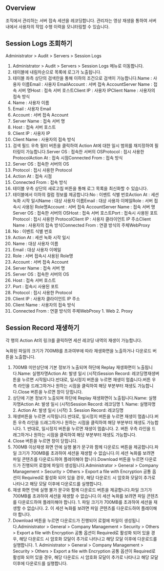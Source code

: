 ## Overview
조직에서 관리하는 서버 접속 세션을 레코딩합니다. 관리자는 영상 재생을 통하여 서버내에서 사용자의 작업 수행 이력을 모니터링할 수 있습니다.

## Session Logs 조회하기
Administrator &gt; Audit &gt; Servers &gt; Session Logs

1. Administrator > Audit > Servers > Session Logs 메뉴로 이동합니다.
2. 테이블에 내림차순으로 목록에 로그가 노출됩니다.
3. 테이블 좌측 상단의 검색란을 통해 이하의 조건으로 검색이 가능합니다.Name : 사용자 이름Email : 사용자 EmailAccount : 서버 접속 AccountServer Name : 접속 서버 명Host : 접속 서버 호스트Client IP : 사용자 IPClient Name : 사용자의 접속 방식
  1. Name : 사용자 이름
  2. Email : 사용자 Email
  3. Account : 서버 접속 Account
  4. Server Name : 접속 서버 명
  5. Host : 접속 서버 호스트
  6. Client IP : 사용자 IP
  7. Client Name : 사용자의 접속 방식
4. 검색 필드 우측 필터 버튼을 클릭하여 Action At에 대한 일시 범위를 재지정하여 필터링이 가능합니다.Server OS : 접속한 서버의 OSProtocol : 접시 사용한 ProtocolAction At : 접속 시점Connected From : 접속 방식
  1. Server OS : 접속한 서버의 OS
  2. Protocol : 접시 사용한 Protocol
  3. Action At : 접속 시점
  4. Connected From : 접속 방식
5. 테이블 우측 상단의 새로고침 버튼을 통해 로그 목록을 최신화할 수 있습니다.
6. 테이블에서 이하의 컬럼 정보를 제공합니다:No : 이벤트 식별 번호Action At : 세션 녹화 시작 일시Name : 대상 사용자 이름Email : 대상 사용자 이메일Role : 서버 접속시 사용된 Role명Account : 서버 접속 AccountServer Name : 접속 서버 명Server OS : 접속한 서버의 OSHost : 접속 서버 호스트Port : 접속시 사용된 포트Protocol : 접시 사용한 ProtocolClient IP : 사용자 클라이언트 IP 주소Client Name : 사용자의 접속 방식Connected From : 연결 방식의 주체WebProxy
  1. No : 이벤트 식별 번호
  2. Action At : 세션 녹화 시작 일시
  3. Name : 대상 사용자 이름
  4. Email : 대상 사용자 이메일
  5. Role : 서버 접속시 사용된 Role명
  6. Account : 서버 접속 Account
  7. Server Name : 접속 서버 명
  8. Server OS : 접속한 서버의 OS
  9. Host : 접속 서버 호스트
  10. Port : 접속시 사용된 포트
  11. Protocol : 접시 사용한 Protocol
  12. Client IP : 사용자 클라이언트 IP 주소
  13. Client Name : 사용자의 접속 방식
  14. Connected From : 연결 방식의 주체WebProxy
    1. Web
    2. Proxy

## Session Record 재생하기
각 행의 Action At의 링크를 클릭하면 세션 레코딩 내역의 재생이 가능합니다.

녹화된 파일의 크기가 700MB를 초과여부에 따라 재생화면을 노출하거나 다운로드 버튼을 노출합니다.

1. 700MB 미만상단에 기본 정보가 노출되며 하단에 Replay 재생화면이 노출됩니다.Name: 실행자명Action At: 발생 일시 (시작)Session Record: 레코딩명재생버튼을 누르면 시작됩니다.반대로, 일시정지 버튼을 누르면 재생이 멈춥니다.버튼 우측 라인을 드래그하거나 원하는 시점을 클릭하여 해당 부분부터 재생도 가능합니다.Close 버튼을 누르면 창이 닫힙니다.
  1. 상단에 기본 정보가 노출되며 하단에 Replay 재생화면이 노출됩니다.Name: 실행자명Action At: 발생 일시 (시작)Session Record: 레코딩명
    1. Name: 실행자명
    2. Action At: 발생 일시 (시작)
    3. Session Record: 레코딩명
  2. 재생버튼을 누르면 시작됩니다.반대로, 일시정지 버튼을 누르면 재생이 멈춥니다.버튼 우측 라인을 드래그하거나 원하는 시점을 클릭하여 해당 부분부터 재생도 가능합니다.
    1. 반대로, 일시정지 버튼을 누르면 재생이 멈춥니다.
    2. 버튼 우측 라인을 드래그하거나 원하는 시점을 클릭하여 해당 부분부터 재생도 가능합니다.
  3. Close 버튼을 누르면 창이 닫힙니다.
2. 700MB 이상재생 화면 안에 실행 불가 문구와 함께 다운로드 버튼을 제공합니다.파일 크기가 700MB를 초과하여 세션을 재생할 수 없습니다.이 세션 녹화를 보려면 파일 콘텐츠를 다운로드하여 플레이해야 합니다.Download 버튼을 누르면 다운로드가 진행되어 로컬에 파일이 생성됩니다.Administrator > General > Company Management > Security > Others > Export a file with Encryption 공통 옵션이 Required로 활성화 되어 있을 경우, 해당 다운로드 시 암호화 모달이 추가로 나타나고 해당 모달 이후에 다운로드를 실행합니다.
  1. 재생 화면 안에 실행 불가 문구와 함께 다운로드 버튼을 제공합니다.파일 크기가 700MB를 초과하여 세션을 재생할 수 없습니다.이 세션 녹화를 보려면 파일 콘텐츠를 다운로드하여 플레이해야 합니다.
    1. 파일 크기가 700MB를 초과하여 세션을 재생할 수 없습니다.
    2. 이 세션 녹화를 보려면 파일 콘텐츠를 다운로드하여 플레이해야 합니다.
  2. Download 버튼을 누르면 다운로드가 진행되어 로컬에 파일이 생성됩니다.Administrator > General > Company Management > Security > Others > Export a file with Encryption 공통 옵션이 Required로 활성화 되어 있을 경우, 해당 다운로드 시 암호화 모달이 추가로 나타나고 해당 모달 이후에 다운로드를 실행합니다.
    1. Administrator > General > Company Management > Security > Others > Export a file with Encryption 공통 옵션이 Required로 활성화 되어 있을 경우, 해당 다운로드 시 암호화 모달이 추가로 나타나고 해당 모달 이후에 다운로드를 실행합니다.
